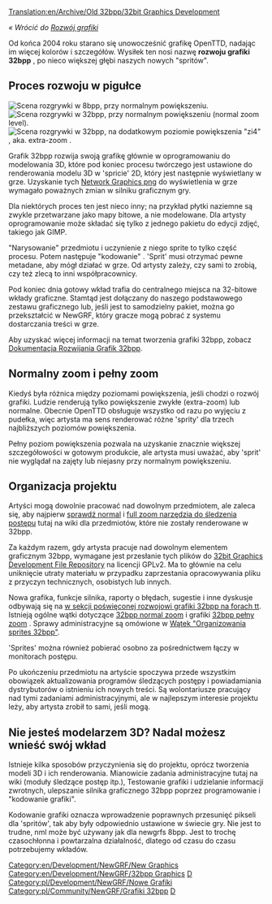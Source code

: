 [[Translation:en/Archive/Old 32bpp/32bit Graphics Development]]
<!-- {{outdated|References outdated forum threads etc.  The 32bpp project referred to in this section is, as of 2017, dead}} -->
{{pl/Community/Nieaktualizowane|Odnośniki do nieaktualizowanych wątków na forum itp. Projekt 32bpp, o którym mowa w tej sekcji, od 2017 r. zanikł poza wyjątkami}}


''« Wrócić do [[pl/Development/NewGRF/Main Page|Rozwój grafiki]]''

Od końca 2004 roku starano się unowocześnić grafikę OpenTTD, nadając im więcej kolorów i szczegółów. Wysiłek ten nosi nazwę '''rozwoju grafiki 32bpp''' , po nieco większej głębi naszych nowych "spritów".

==Proces rozwoju w pigułce==

[[File:en/Archive/Old 32bpp/8bpp opengfx normalzoom.jpeg|thumb|right|Scena rozgrywki w 8bpp, przy normalnym powiększeniu.]]
[[File:en/Archive/Old 32bpp/32bpp normalzoom.jpeg|thumb|right|Scena rozgrywki w 32bpp, przy normalnym powiększeniu ''(normal zoom level)''.]]
[[File:en/Archive/Old 32bpp/32bpp fullzoom.jpeg|thumb|right|Scena rozgrywki w 32bpp, na dodatkowym poziomie powiększenia "zi4" , aka. extra-zoom .]]

Grafik 32bpp rozwija swoją grafikę głównie w oprogramowaniu do modelowania 3D, które pod koniec procesu twórczego jest ustawione do renderowania modelu 3D w 'spricie' 2D, który jest następnie wyświetlany w grze. Uzyskanie tych [https://www.wikipedia.org/wiki/pl:Portable Network Graphics png] do wyświetlenia w grze wymagało poważnych zmian w silniku graficznym gry.

Dla niektórych proces ten jest nieco inny; na przykład płytki naziemne są zwykle przetwarzane jako mapy bitowe, a nie modelowane. Dla artysty oprogramowanie może składać się tylko z jednego pakietu do edycji zdjęć, takiego jak GIMP.

"Narysowanie" przedmiotu i uczynienie z niego sprite to tylko część procesu. Potem następuje "kodowanie" . 'Sprit' musi otrzymać pewne metadane, aby mógł działać w grze. Od artysty zależy, czy sami to zrobią, czy też zlecą to inni współpracownicy.

Pod koniec dnia gotowy wkład trafia do centralnego miejsca na 32-bitowe wkłady graficzne. Stamtąd jest dołączany do naszego podstawowego zestawu graficznego lub, jeśli jest to samodzielny pakiet, można go przekształcić w NewGRF, który gracze mogą pobrać z systemu dostarczania treści w grze.

Aby uzyskać więcej informacji na temat tworzenia grafiki 32bpp, zobacz [[pl/Archive/Old 32bpp/Dokumentacja Rozwijania Grafik 32bpp|Dokumentacja Rozwijania Grafik 32bpp]].

==Normalny zoom i pełny zoom==

Kiedyś była różnica między poziomami powiększenia, jeśli chodzi o rozwój grafiki. Ludzie renderują tylko powiększenie zwykłe (extra-zoom) lub normalne. Obecnie OpenTTD obsługuje wszystko od razu po wyjęciu z pudełka, więc artysta ma sens renderować różne 'sprity' dla trzech najbliższych poziomów powiększenia.

Pełny poziom powiększenia pozwala na uzyskanie znacznie większej szczegółowości w gotowym produkcie, ale artysta musi uważać, aby 'sprit' nie wyglądał na zajęty lub niejasny przy normalnym powiększeniu.

==Organizacja projektu==

Artyści mogą dowolnie pracować nad dowolnym przedmiotem, ale zaleca się, aby najpierw [[en/Archive/Old 32bpp/32bpp graphics development tracker|sprawdź normal]] i [[pl/Archive/Old 32bpp/Śledzenie rozwoju grafik 32bpp (extra powiększenie)|full zoom narzędzia do śledzenia postępu]] tutaj na wiki dla przedmiotów, które nie zostały renderowane w 32bpp.

Za każdym razem, gdy artysta pracuje nad dowolnym elementem graficznym 32bpp, wymagane jest przesłanie tych plików do [[pl/Archive/Old 32bpp/Repozytorium Rozowju Plików Grafik 32bpp|32bit Graphics Development File Repository]] na licencji GPLv2. Ma to głównie na celu uniknięcie utraty materiału w przypadku zaprzestania opracowywania pliku z przyczyn technicznych, osobistych lub innych.

Nowa grafika, funkcje silnika, raporty o błędach, sugestie i inne dyskusje odbywają się na [http://www.tt-forums.net/viewforum.php?f=36 w sekcji poświęconej rozwojowi grafiki 32bpp na forach tt]. Istnieją ogólne wątki dotyczące [http://www.tt-forums.net/viewtopic.php?f=36&t=14549 32bpp normal zoom] i grafiki [http://www.tt-forums.net/viewtopic.php?f=36&t=36474 32bpp pełny zoom] . Sprawy administracyjne są omówione w [http://www.tt-forums.net/viewtopic.php?f=36&t=46667 Wątek "Organizowania sprites 32bpp"].

'Sprites' można również pobierać osobno za pośrednictwem łączy w monitorach postępu.

Po ukończeniu przedmiotu na artyście spoczywa przede wszystkim obowiązek aktualizowania programów śledzących postępy i powiadamiania dystrybutorów o istnieniu ich nowych treści. Są wolontariusze pracujący nad tymi zadaniami administracyjnymi, ale w najlepszym interesie projektu leży, aby artysta zrobił to sami, jeśli mogą.

==Nie jesteś modelarzem 3D? Nadal możesz wnieść swój wkład==

Istnieje kilka sposobów przyczynienia się do projektu, oprócz tworzenia modeli 3D i ich renderowania. Mianowicie zadania administracyjne tutaj na wiki (moduły śledzące postęp itp.), Testowanie grafiki i udzielanie informacji zwrotnych, ulepszanie silnika graficznego 32bpp poprzez programowanie i "kodowanie grafiki".

Kodowanie grafiki oznacza wprowadzenie poprawnych przesunięć pikseli dla 'spritów', tak aby były odpowiednio ustawione w świecie gry. Nie jest to trudne, nml może być używany jak dla newgrfs 8bpp. Jest to trochę czasochłonna i powtarzalna działalność, dlatego od czasu do czasu potrzebujemy wkładów.


{{pl/Community/NewGRF/Navbox Programowanie grafik}}

[[Category:en/Development/NewGRF/New Graphics]][[Category:en/Development/NewGRF/32bpp Graphics]][[Category:en/Community/NewGRF/32bpp Graphics Developer resources|D]]
[[Category:pl/Development/NewGRF/Nowe Grafiki]][[Category:pl/Community/NewGRF/Grafiki 32bpp]][[Category:pl/Community/NewGRF/Zasoby Twórców Grafik 32bpp|D]]